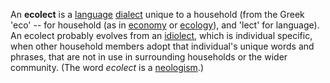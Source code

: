 An '''ecolect''' is a [[language]] [[dialect]] unique to a household (from the Greek 'eco' -- for household (as in [[economy]] or [[ecology]]), and 'lect' for language).  An ecolect probably evolves from an [[idiolect]], which is individual specific, when other household members adopt that individual's unique words and phrases, that are not in use in surrounding households or the wider community.  (The word ''ecolect'' is a [[neologism]].)